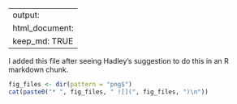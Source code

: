 
---
output:
  html_document:
    keep_md: TRUE
---

I added this file after seeing Hadley's suggestion to do this in an R markdown chunk.

```r
fig_files <- dir(pattern = "png$") 
cat(paste0("* ", fig_files, " ![](", fig_files, ")\n"))
```
